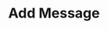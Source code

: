 ---
openapi: post /v1/conversation/{conversation_id}
title: Add Message
description: Add a message to a conversation
---
